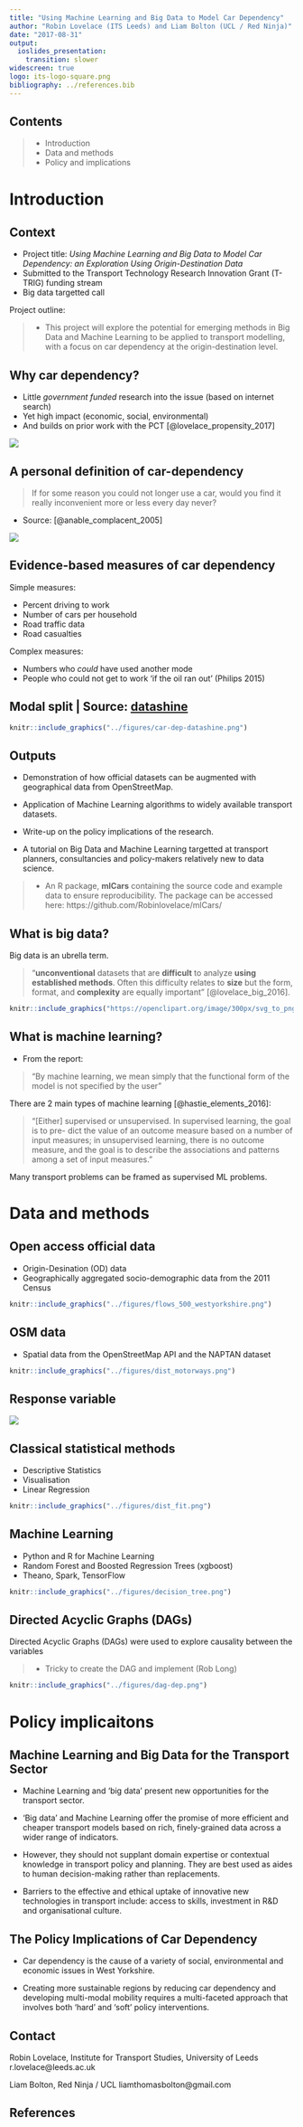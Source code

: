 ```yaml
---
title: "Using Machine Learning and Big Data to Model Car Dependency"
author: "Robin Lovelace (ITS Leeds) and Liam Bolton (UCL / Red Ninja)"
date: "2017-08-31"
output:
  ioslides_presentation:
    transition: slower
widescreen: true
logo: its-logo-square.png
bibliography: ../references.bib
---
```


<!-- Detail: 25 minute presentation on our ml cars work on Thursday 31st -->

## Contents

> - Introduction
> - Data and methods
> - Policy and implications

# Introduction

## Context

- Project title: *Using Machine Learning and Big Data to Model Car Dependency: an Exploration Using Origin-Destination Data*
- Submitted to the Transport Technology Research Innovation Grant (T-TRIG) funding stream
- Big data targetted call

Project outline: 

> - This project will explore the potential for emerging methods in Big Data and Machine Learning to be applied to transport modelling, with a focus on car dependency at the origin-destination level.

## Why car dependency?

- Little *government funded* research into the issue (based on internet search)
- Yet high impact (economic, social, environmental)
- And builds on prior work with the PCT [@lovelace_propensity_2017]

![](http://webarchive.nationalarchives.gov.uk/20110304133326/http://cfit.independent.gov.uk/pubs/2007/ebp/images/06.gif)

## A personal definition of car-dependency

> If for some reason you could not longer use a car, would you find it really inconvenient more or less every day never?

- Source: [@anable_complacent_2005]

![](https://www.london.gov.uk/sites/default/files/styles/gla_9_2_large/public/gla_migrate_files_destination/cars%20resize.jpg)

## Evidence-based measures of car dependency

Simple measures:

- Percent driving to work
- Number of cars per household
- Road traffic data
- Road casualties

Complex measures:

- Numbers who *could* have used another mode
- People who could not get to work 'if the oil ran out' (Philips 2015)

## Modal split | Source: [datashine](http://datashine.org.uk/#table=QS701EW&col=QS701EW0008&ramp=YlOrRd&layers=BTTT&zoom=13&lon=-1.4710&lat=53.7238)

```r
knitr::include_graphics("../figures/car-dep-datashine.png")
```


## Outputs

- Demonstration of how official datasets can be augmented with geographical data from OpenStreetMap.

- Application of Machine Learning algorithms to widely available transport datasets.

- Write-up on the policy implications of the research.

- A tutorial on Big Data and Machine Learning targetted at transport planners, consultancies and policy-makers relatively new to data science.

> - An R package, **mlCars** containing the source code and example data to ensure reproducibility. The package can be accessed here: https://github.com/Robinlovelace/mlCars/

## What is big data?

Big data is an ubrella term.

> "**unconventional**  datasets  that  are  **difficult**  to  analyze
**using established methods**. Often this difficulty relates to **size** but the form, format, and **complexity** are equally important" [@lovelace_big_2016]. 

```r
knitr::include_graphics("https://openclipart.org/image/300px/svg_to_png/170637/1339577112.png")
```

## What is machine learning?

-  From the report: 

> "By machine learning, we mean simply that the functional form of the model is not specified by the user" 

There are 2 main types of machine learning [@hastie_elements_2016]:

> "[Either] supervised or unsupervised. In supervised learning, the goal is to pre-
dict the value of an outcome measure based on a number of input measures;
in unsupervised learning, there is no outcome measure, and the goal is to
describe the associations and patterns among a set of input measures."

Many transport problems can be framed as supervised ML problems.

# Data and methods

## Open access official data

- Origin-Desination (OD) data
- Geographically aggregated socio-demographic data from the 2011 Census

```r
knitr::include_graphics("../figures/flows_500_westyorkshire.png")
```

## OSM data
- Spatial data from the OpenStreetMap API and the NAPTAN dataset

```r
knitr::include_graphics("../figures/dist_motorways.png")
```


## Response variable

![](../figures/response.png)

## Classical statistical methods

- Descriptive Statistics
- Visualisation
- Linear Regression

```r
knitr::include_graphics("../figures/dist_fit.png")
```

## Machine Learning

- Python and R for Machine Learning
- Random Forest and Boosted Regression Trees (xgboost)
- Theano, Spark, TensorFlow

```r
knitr::include_graphics("../figures/decision_tree.png")
```

## Directed Acyclic Graphs (DAGs)

Directed Acyclic Graphs (DAGs) were used to explore causality between the variables 

> - Tricky to create the DAG and implement (Rob Long)

```r
knitr::include_graphics("../figures/dag-dep.png")
```

# Policy implicaitons

## Machine Learning and Big Data for the Transport Sector
- Machine Learning and 'big data' present new opportunities for the transport sector.

- 'Big data' and Machine Learning offer the promise of more efficient and cheaper transport models based on rich, finely-grained data across a wider range of indicators.

- However, they should not supplant domain expertise or contextual knowledge in transport policy and planning. They are best used as aides to human decision-making rather than replacements.

- Barriers to the effective and ethical uptake of innovative new technologies in transport include: access to skills, investment in R&D and organisational culture.

## The Policy Implications of Car Dependency
- Car dependency is the cause of a variety of social, environmental and economic issues in West Yorkshire. 

- Creating more sustainable regions by reducing car dependency and developing multi-modal mobility requires a multi-faceted approach that involves both ‘hard’ and ‘soft’ policy interventions.

## Contact
Robin Lovelace, Institute for Transport Studies, University of Leeds
r.lovelace@leeds.ac.uk

Liam Bolton, Red Ninja / UCL
liamthomasbolton@gmail.com

## References

